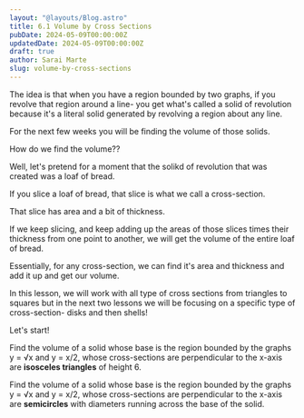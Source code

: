 ```yaml
---
layout: "@layouts/Blog.astro"
title: 6.1 Volume by Cross Sections
pubDate: 2024-05-09T00:00:00Z
updatedDate: 2024-05-09T00:00:00Z
draft: true
author: Sarai Marte
slug: volume-by-cross-sections
---
```




The idea is that when you have a region bounded by two graphs, if you revolve that region around a line- you get what's called a solid of revolution because it's a literal solid generated by revolving a region about any line.

For the next few weeks you will be finding the volume of those solids.

How do we find the volume??

Well, let's pretend for a moment that the solikd of revolution that was created was a loaf of bread.

If you slice a loaf of bread, that slice is what we call a cross-section.

That slice has area and a bit of thickness.

If we keep slicing, and keep adding up the areas of those slices times their thickness from one point to another, we will get the volume of the entire loaf of bread.

<ImageMd img = {img2} alt = "Illustrates the formula to find the volume of a solid by adding the volume of the shapes made by cutting a cross section and adding thickness."/>

Essentially, for any cross-section, we can find it's area and thickness and add it up and get our volume.

<ImageMd img = {img1} alt="Formula"/>

In this lesson, we will work with all type of cross sections from triangles to squares but in the next two lessons we will be focusing on a specific type of cross-section- disks and then shells!

Let's start!

Find the volume of a solid whose base is the region bounded by the graphs y = √x and y = x/2, whose cross-sections are perpendicular to the x-axis are **isosceles triangles** of height 6.

Find the volume of a solid whose base is the region bounded by the graphs y = √x and y = x/2, whose cross-sections are perpendicular to the x-axis are **semicircles** with diameters running across the base of the solid.

